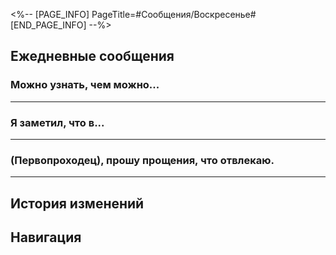 <%-- [PAGE_INFO]
PageTitle=#Сообщения/Воскресенье#
[END_PAGE_INFO] --%>
{{Сообщение Инфобокс
|id          = 1313
|Изображение = Персонаж Воскресенье Иконка.png
|Тип         = Персонаж
|Отправитель = Воскресенье
|ПодписьСоо  = ♪ Играет композиция Had I Not Seen the Sun
|Фракция     = Вселенная
}}

==Ежедневные сообщения==
===Можно узнать, чем можно...===
{{Сообщения|текст =
:'''Воскресенье:''' Можно узнать, чем можно заниматься на экспрессе?
:{Выбор} Кушать.
::'''(Первопроходец):''' Есть три раза в день.
::'''Воскресенье:''' Хм-м, у экипажа экспресса такие же привычки, как и у пенаконийцев.
:{Выбор} Спать.
::'''(Первопроходец):''' Спать. Причём ложимся обязательно очень поздно.
::'''Воскресенье:''' Судя по моим наблюдениям, такая привычка только у тебя.
::'''Воскресенье:''' Но я понимаю.
:{Выбор} Пом-Пом валять.
::'''(Первопроходец):''' Делать массаж проводнику, конечно же.
::'''Воскресенье:''' Должность проводника очень тяжёлая, её можно сравнить с главой Семьи.
:'''Воскресенье:''' Как пассажир, я бы хотел помочь с повседневной работой.
:'''Воскресенье:''' Только не знаю, с чем могу помочь, и хочу попросить совета.
:{Выбор} Помогай мне засыпать.
::'''(Первопроходец):''' Играй мне музыку от бессонницы!
::'''Воскресенье:''' Если никто не будет против, я смогу сыграть колыбельные или серенады.
::'''Воскресенье:''' Конечно, я рекомендую всем слушать альбом Зарянки.
:{Выбор} Будь хорошим слушателем.
::'''(Первопроходец):''' На пути Освоения каждый день случаются занятные вещи. Можешь слушать мою болтовню.
::'''Воскресенье:''' Я был Бронзовым певчим. Думаю, я с этим справлюсь.
:{Выбор} Валяй Пом-Пом всё же.
::'''(Первопроходец):''' Всё же делай массаж проводнику.
::'''(Первопроходец):''' Радуй проводника, и все будут рады.
:'''Воскресенье:''' Вот это совпадение! Я как раз видел проводника.
:'''Воскресенье:''' Начну с этого небольшого задания. Буду иногда делать Пом-Пом массаж.
:'''Воскресенье:''' Спасибо за советы и предложения.
}}
----

===Я заметил, что в...===
{{Сообщения|текст =
:'''Воскресенье:''' Я заметил, что в фонографе вагона много музыки разных жанров, {{MC|м=господин|ж=госпожа}} (Первопроходец).
:'''Воскресенье:''' Композиция Wildfire излучает несокрушимый дух. Уверен, жители той покрытой льдом планеты смело сражались за выживание.
:'''Воскресенье:''' А вот Pedujara звучит так, будто все жители были в трансе, прямо как одержимые бессмертием ученики.
:{Выбор} У тебя отличный вкус!
::'''(Первопроходец):''' У тебя отличный вкус!
::'''Воскресенье:''' Да, лучше музыки ничего не бывает.
::'''Воскресенье:''' В каждую композицию можно погрузиться, я словно вижу эти миры сквозь звуки.
:{Выбор} У нас и музыка Пенаконии есть.
::'''(Первопроходец):''' В фонографе и музыка Пенаконии есть.
::'''Воскресенье:''' То, что музыка моего родного дома сопровождает нас в первопроходческой экспедиции, даёт ей совершенно новый смысл.
:'''Воскресенье:''' В детстве мы с сестрой репетировали пьесы в четыре руки.
:'''Воскресенье:''' С тех пор как она покинула дом, у меня было много дел, и я давно не касался клавиш.
:'''Воскресенье:''' Что ты хочешь послушать? Использую эту возможность, чтобы вспомнить техники игры на пианино.
:{Выбор} Wildfire.
::'''(Первопроходец):''' Wildfire, но в другой аранжировке.
::'''Воскресенье:''' Отличается от того, что я обычно играл.
::'''Воскресенье:''' Мне нужно немного подумать.
:{Выбор} Sway to My Beat in Cosmos.
::'''(Первопроходец):''' Sway to My Beat in Cosmos. Думаю, тебе знакома эта песня.
::'''Воскресенье:''' У сестры гибкий и нежный голос. Если я просто заменю его мелодией, передать смысл песни будет тяжело.
:{{Диалог|Предупреждение}} Печатает...
:{{Диалог|Предупреждение}} Печатает...
:{{Диалог|Предупреждение}} Печатает...
:{Выбор} Что угодно.
:'''(Первопроходец):''' Что угодно. Меня порадует любая мелодия.
:'''Воскресенье:''' Тогда не буду тратить время зря. Начну с простого.
:'''Воскресенье:''' А что насчёт White Night?
:'''Воскресенье:''' В последнее время я постоянно смакую эту композицию. Она очень многослойна, мелодия переливается и пульсирует так, будто я вижу головокружительный танец ночных красок... Таких ощущений от прослушивания музыки я раньше никогда не испытывал.
:'''Воскресенье:''' Я буду практиковаться и в следующий раз выступлю перед экипажем экспресса.
}}
----

==={{MC|м=Господин|ж=Госпожа}} (Первопроходец), прошу прощения, что отвлекаю.===
{{Сообщения|текст =
:'''Воскресенье:''' {{MC|м=Господин|ж=Госпожа}} (Первопроходец), прошу прощения, что отвлекаю.
:'''Воскресенье:''' Я принёс несколько десертов и напитков из родных мне краёв, но не знаю, понравятся ли они.
:'''Воскресенье:''' Есть популярные местные деликатесы и то, что я бы порекомендовал сам.
:{Выбор} Кто бы мог подумать...
:'''(Первопроходец):''' Кто бы мог подумать, что тебе такое нравится!
:'''Воскресенье:''' Я не так много их ем после того, как стал главой Семьи.
:'''Воскресенье:''' Недавно я увидел, как Химеко готовит кофе, и это напомнило мне о бармене на Пенаконии, который добавляет «Усладу» в кофе. Он подаёт к нему идеально подобранные по вкусу мини-десерты. И это натолкнуло меня на мысль.
:'''Воскресенье:''' Я могу сделать Химеко кофе. Ей наверняка понравится.
:{Выбор} Ого, ты тоже разбираешься.
::'''(Первопроходец):''' Ого, ты тоже разбираешься.
::'''(Первопроходец):''' Благодарю тебя от её имени.
:{Выбор} Жду вашего состязания.
::'''(Первопроходец):''' Я с нетерпением жду дня, когда вы устроите состязание.
::'''(Первопроходец):''' Подготовлю скамейку и попкорн.
:'''Воскресенье:''' Я слышал, госпожа Март 7 очень любит сладости.
:'''Воскресенье:''' Я знаю о тарталетке с пудингом, изготовленной из привезённых с Сяньчжоу ингредиентов. Говорят, её вкус очень похож на «Радость небожителя».
:{Выбор} Без углеводов!
:'''(Первопроходец):''' Мощь лазурного дракона, ловкость белого тигра, еда без углеводов!
:'''Воскресенье:''' Как-то диетолог порекомендовал мне три дня и три ночи настаивать «Усладу» на лекарственных травах, а потом выпить, чтобы освежить разум.
:'''Воскресенье:''' И я попробовал. На вкус был как холодный травяной чай.
:'''Воскресенье:''' Вельт и Дань Хэн постоянно заняты экспрессом. Возможно, им пригодится.
:{Выбор} Ты слишком добр.
::'''(Первопроходец):''' Ты слишком добр.
:{Выбор} Как же кушать хочется.
::'''(Первопроходец):''' Как же кушать хочется.
:'''(Первопроходец):''' Я могу и {{MC|ж=сама|м=сам}} съесть все вкусняшки.
:'''Воскресенье:''' Ну тогда хорошо.
:'''Воскресенье:''' Спасибо.
}}
----

==История изменений==
{{История изменений|3.5}}

==Навигация==
{{Сообщения Навбокс}}
